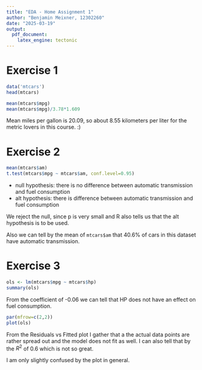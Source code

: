 ```yaml
---
title: "EDA - Home Assignment 1"
author: "Benjamin Meixner, 12302260"
date: "2025-03-19"
output: 
  pdf_document:
    latex_engine: tectonic
---
```


# Exercise 1

```r
data('mtcars')
head(mtcars)

mean(mtcars$mpg)
mean(mtcars$mpg)/3.78*1.609
```

Mean miles per gallon is 20.09, so about 8.55 kilometers per liter for the metric lovers in this course. :)

# Exercise 2

```r
mean(mtcars$am)
t.test(mtcars$mpg ~ mtcars$am, conf.level=0.95)
```

- null hypothesis: there is no difference between automatic transmission and fuel consumption
- alt hypothesis: there is difference between automatic transmission and fuel consumption

We reject the null, since p is very small and R also tells us that the alt hypothesis is to be used.

Also we can tell by the mean of `mtcars$am` that 40.6% of cars in this dataset have automatic transmission.

# Exercise 3

```r
ols <- lm(mtcars$mpg ~ mtcars$hp)
summary(ols)
```

From the coefficient of -0.06 we can tell that HP does not have an effect on fuel consumption.

```r
par(mfrow=c(2,2))
plot(ols)
```

From the Residuals vs Fitted plot I gather that a the actual data points are rather spread out and
the model does not fit as well. I can also tell that by the $R^2$ of 0.6 which is not so great.

I am only slightly confused by the plot in general.
